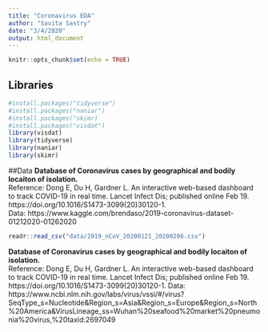 ```yaml
---
title: "Coronavirus EDA"
author: "Savita Sastry"
date: "3/4/2020"
output: html_document
---
```


```r
knitr::opts_chunk$set(echo = TRUE)
```

## Libraries
```r
#install.packages("tidyverse")
#install.packages("naniar")
#install.packages("skimr)
#install.packages("visdat")
library(visdat)
library(tidyverse)
library(naniar)
library(skimr)
```


##Data
**Database of Coronavirus cases by geographical and bodily locaiton of isolation.**  
Reference: Dong E, Du H, Gardner L. An interactive web-based dashboard to track COVID-19 in real time. Lancet Infect Dis; published online Feb 19. https://doi.org/10.1016/S1473-3099(20)30120-1.  
Data: https://www.kaggle.com/brendaso/2019-coronavirus-dataset-01212020-01262020
```r
readr::read_csv("data/2019_nCoV_20200121_20200206.csv")
```

**Database of Coronavirus cases by geographical and bodily locaiton of isolation.**  
Reference: Dong E, Du H, Gardner L. An interactive web-based dashboard to track COVID-19 in real time. Lancet Infect Dis; published online Feb 19. https://doi.org/10.1016/S1473-3099(20)30120-1. 
Data: https://www.ncbi.nlm.nih.gov/labs/virus/vssi/#/virus?SeqType_s=Nucleotide&Region_s=Asia&Region_s=Europe&Region_s=North%20America&VirusLineage_ss=Wuhan%20seafood%20market%20pneumonia%20virus,%20taxid:2697049
